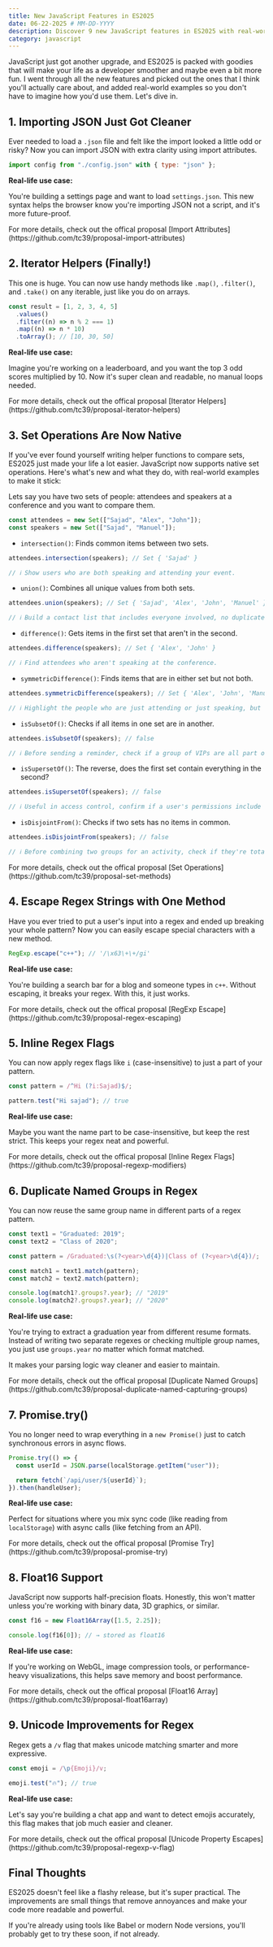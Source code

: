 ```yaml
---
title: New JavaScript Features in ES2025
date: 06-22-2025 # MM-DD-YYYY
description: Discover 9 new JavaScript features in ES2025 with real-world examples. From smarter imports and iterator helpers to regex upgrades and promise improvements, see how these updates can simplify your code.
category: javascript
---
```


JavaScript just got another upgrade, and ES2025 is packed with goodies that will make your life as a developer smoother and maybe even a bit more fun. I went through all the new features and picked out the ones that I think you'll actually care about, and added real-world examples so you don't have to imagine how you'd use them. Let's dive in.

## 1. Importing JSON Just Got Cleaner

Ever needed to load a `.json` file and felt like the import looked a little odd or risky? Now you can import JSON with extra clarity using import attributes.

```js
import config from "./config.json" with { type: "json" };
```

**Real-life use case:**

You're building a settings page and want to load `settings.json`. This new syntax helps the browser know you're importing JSON not a script, and it's more future-proof.

<Alert type="info">
  For more details, check out the offical proposal [Import
  Attributes](https://github.com/tc39/proposal-import-attributes)
</Alert>

## 2. Iterator Helpers (Finally!)

This one is huge. You can now use handy methods like `.map()`, `.filter()`, and `.take()` on any iterable, just like you do on arrays.

```js
const result = [1, 2, 3, 4, 5]
  .values()
  .filter((n) => n % 2 === 1)
  .map((n) => n * 10)
  .toArray(); // [10, 30, 50]
```

**Real-life use case:**

Imagine you're working on a leaderboard, and you want the top 3 odd scores multiplied by 10. Now it's super clean and readable, no manual loops needed.

<Alert type="info">
  For more details, check out the offical proposal [Iterator
  Helpers](https://github.com/tc39/proposal-iterator-helpers)
</Alert>

## 3. Set Operations Are Now Native

If you've ever found yourself writing helper functions to compare sets, ES2025 just made your life a lot easier. JavaScript now supports native set operations. Here's what's new and what they do, with real-world examples to make it stick:

Lets say you have two sets of people: attendees and speakers at a conference and you want to compare them.

```js
const attendees = new Set(["Sajad", "Alex", "John"]);
const speakers = new Set(["Sajad", "Manuel"]);
```

- `intersection()`: Finds common items between two sets.

```js
attendees.intersection(speakers); // Set { 'Sajad' }

// ℹ️ Show users who are both speaking and attending your event.
```

- `union()`: Combines all unique values from both sets.

```js
attendees.union(speakers); // Set { 'Sajad', 'Alex', 'John', 'Manuel' }

// ℹ️ Build a contact list that includes everyone involved, no duplicates.
```

- `difference()`: Gets items in the first set that aren't in the second.

```js
attendees.difference(speakers); // Set { 'Alex', 'John' }

// ℹ️ Find attendees who aren't speaking at the conference.
```

- `symmetricDifference()`: Finds items that are in either set but not both.

```js
attendees.symmetricDifference(speakers); // Set { 'Alex', 'John', 'Manuel' }

// ℹ️ Highlight the people who are just attending or just speaking, but not both.
```

- `isSubsetOf()`: Checks if all items in one set are in another.

```js
attendees.isSubsetOf(speakers); // false

// ℹ️ Before sending a reminder, check if a group of VIPs are all part of the full attendee list.
```

- `isSupersetOf()`: The reverse, does the first set contain everything in the second?

```js
attendees.isSupersetOf(speakers); // false

// ℹ️ Useful in access control, confirm if a user's permissions include all required roles.
```

- `isDisjointFrom()`: Checks if two sets has no items in common.

```js
attendees.isDisjointFrom(speakers); // false

// ℹ️ Before combining two groups for an activity, check if they're totally separate.
```

<Alert type="info">
  For more details, check out the offical proposal [Set
  Operations](https://github.com/tc39/proposal-set-methods)
</Alert>

## 4. Escape Regex Strings with One Method

Have you ever tried to put a user's input into a regex and ended up breaking your whole pattern? Now you can easily escape special characters with a new method.

```js
RegExp.escape("c++"); // '/\x63\+\+/gi'
```

**Real-life use case:**

You're building a search bar for a blog and someone types in `c++`. Without escaping, it breaks your regex. With this, it just works.

<Alert type="info">
  For more details, check out the offical proposal [RegExp
  Escape](https://github.com/tc39/proposal-regex-escaping)
</Alert>

## 5. Inline Regex Flags

You can now apply regex flags like `i` (case-insensitive) to just a part of your pattern.

```js
const pattern = /^Hi (?i:Sajad)$/;

pattern.test("Hi sajad"); // true
```

**Real-life use case:**

Maybe you want the name part to be case-insensitive, but keep the rest strict. This keeps your regex neat and powerful.

<Alert type="info">
  For more details, check out the offical proposal [Inline Regex
  Flags](https://github.com/tc39/proposal-regexp-modifiers)
</Alert>

## 6. Duplicate Named Groups in Regex

You can now reuse the same group name in different parts of a regex pattern.

```js
const text1 = "Graduated: 2019";
const text2 = "Class of 2020";

const pattern = /Graduated:\s(?<year>\d{4})|Class of (?<year>\d{4})/;

const match1 = text1.match(pattern);
const match2 = text2.match(pattern);

console.log(match1?.groups?.year); // "2019"
console.log(match2?.groups?.year); // "2020"
```

**Real-life use case:**

You're trying to extract a graduation year from different resume formats. Instead of writing two separate regexes or checking multiple group names, you just use `groups.year` no matter which format matched.

It makes your parsing logic way cleaner and easier to maintain.

<Alert type="info">
  For more details, check out the offical proposal [Duplicate Named
  Groups](https://github.com/tc39/proposal-duplicate-named-capturing-groups)
</Alert>

## 7. Promise.try()

You no longer need to wrap everything in a `new Promise()` just to catch synchronous errors in async flows.

```js
Promise.try(() => {
  const userId = JSON.parse(localStorage.getItem("user"));

  return fetch(`/api/user/${userId}`);
}).then(handleUser);
```

**Real-life use case:**

Perfect for situations where you mix sync code (like reading from `localStorage`) with async calls (like fetching from an API).

<Alert type="info">
  For more details, check out the offical proposal [Promise
  Try](https://github.com/tc39/proposal-promise-try)
</Alert>

## 8. Float16 Support

JavaScript now supports half-precision floats. Honestly, this won't matter unless you're working with binary data, 3D graphics, or similar.

```js
const f16 = new Float16Array([1.5, 2.25]);

console.log(f16[0]); // → stored as float16
```

**Real-life use case:**

If you're working on WebGL, image compression tools, or performance-heavy visualizations, this helps save memory and boost performance.

<Alert type="info">
  For more details, check out the offical proposal [Float16
  Array](https://github.com/tc39/proposal-float16array)
</Alert>

## 9. Unicode Improvements for Regex

Regex gets a `/v` flag that makes unicode matching smarter and more expressive.

```js
const emoji = /\p{Emoji}/v;

emoji.test("🔥"); // true
```

**Real-life use case:**

Let's say you're building a chat app and want to detect emojis accurately, this flag makes that job much easier and cleaner.

<Alert type="info">
  For more details, check out the offical proposal [Unicode Property
  Escapes](https://github.com/tc39/proposal-regexp-v-flag)
</Alert>

## Final Thoughts

ES2025 doesn't feel like a flashy release, but it's super practical. The improvements are small things that remove annoyances and make your code more readable and powerful.

If you're already using tools like Babel or modern Node versions, you'll probably get to try these soon, if not already.
